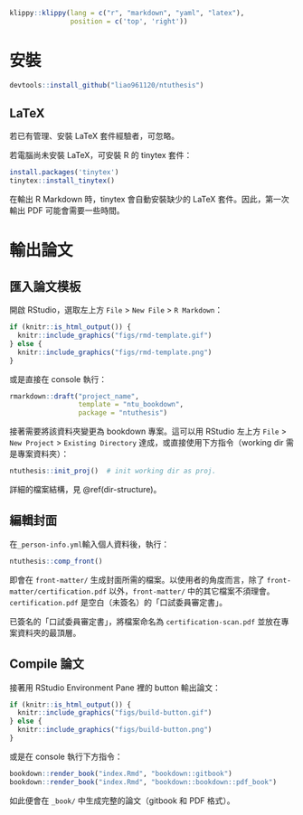 ```r
klippy::klippy(lang = c("r", "markdown", "yaml", "latex"),
               position = c('top', 'right'))
```

# 安裝 {#install}


```r
devtools::install_github("liao961120/ntuthesis")
```

## LaTeX

若已有管理、安裝 LaTeX 套件經驗者，可忽略。

若電腦尚未安裝 LaTeX，可安裝 R 的 tinytex 套件：

```r
install.packages('tinytex')
tinytex::install_tinytex()
```

在輸出 R Markdown 時，tinytex 會自動安裝缺少的 LaTeX 套件。因此，第一次輸出 PDF 可能會需要一些時間。


# 輸出論文 {#export-thesis}

## 匯入論文模板 {#import-template}

開啟 RStudio，選取左上方 `File` > `New File` > `R Markdown`：

```r
if (knitr::is_html_output()) {
  knitr::include_graphics("figs/rmd-template.gif")
} else {
  knitr::include_graphics("figs/rmd-template.png")
}
```

或是直接在 console 執行：
```r
rmarkdown::draft("project_name",
                 template = "ntu_bookdown",
                 package = "ntuthesis")
```

接著需要將該資料夾變更為 bookdown 專案。這可以用 RStudio 左上方 `File` > `New Project` > `Existing Directory` 達成，或直接使用下方指令（working dir 需是專案資料夾）：
```r
ntuthesis::init_proj()  # init working dir as proj.
```

詳細的檔案結構，見 \@ref(dir-structure)。

## 編輯封面 {#edit-front-matter}

在`_person-info.yml`輸入個人資料後，執行：
```r
ntuthesis::comp_front()
```

即會在 `front-matter/` 生成封面所需的檔案。以使用者的角度而言，除了 `front-matter/certification.pdf` 以外，`front-matter/` 中的其它檔案不須理會。`certification.pdf` 是空白（未簽名）的「口試委員審定書」。

已簽名的「口試委員審定書」，將檔案命名為 `certification-scan.pdf` 並放在專案資料夾的最頂層。

## Compile 論文 {#compile-thesis}

接著用 RStudio Environment Pane 裡的 button 輸出論文：

```r
if (knitr::is_html_output()) {
  knitr::include_graphics("figs/build-button.gif")
} else {
  knitr::include_graphics("figs/build-button.png")
}
```

或是在 console 執行下方指令：
```r
bookdown::render_book("index.Rmd", "bookdown::gitbook")
bookdown::render_book("index.Rmd", "bookdown::bookdown::pdf_book")
```

如此便會在 `_book/` 中生成完整的論文（gitbook 和 PDF 格式）。



